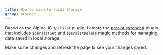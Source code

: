 ```yaml
---
title: How to save to local storage
group: storage
---
```


Based on the Alpine JS `$persist` plugin, I create the [persist extended](https://alpinejs.dev/plugins/persist) plugin that includes `$persistGet` and `$persistDelete` magic methods for managing data saved in local storage.

<Callout>
  Make some changes and refresh the page to see your changes saved.
</Callout>
